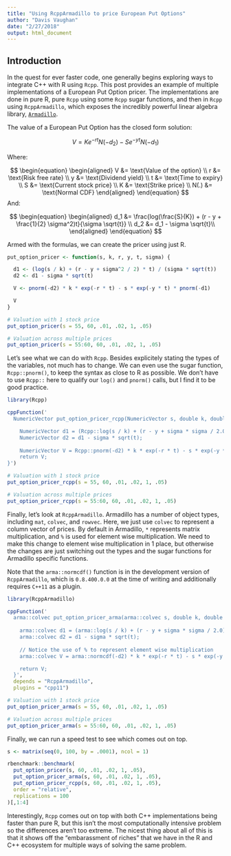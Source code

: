 ```yaml
---
title: "Using RcppArmadillo to price European Put Options"
author: "Davis Vaughan"
date: "2/27/2018"
output: html_document
---
```


## Introduction

In the quest for ever faster code, one generally begins exploring ways to integrate
C++ with R using `Rcpp`. This post provides an example of multiple implementations
of a European Put Option pricer. The implementations are done in pure R, pure 
`Rcpp` using some `Rcpp` sugar functions, and then in `Rcpp` using `RcppArmadillo`,
which exposes the incredibly powerful linear algebra library, 
[`Armadillo`](http://arma.sourceforge.net/).

The value of a European Put Option has the closed form solution:

$$ V = K e^{-rt} N(-d_2) - S e^{-yt} N(-d_1) $$

Where:

$$ 
\begin{equation}
  \begin{aligned}
V    &= \text{Value of the option} \\
r    &= \text{Risk free rate} \\
y    &= \text{Dividend yield} \\
t    &= \text{Time to expiry} \\
S    &= \text{Current stock price} \\
K    &= \text{Strike price} \\
N(.) &= \text{Normal CDF}
  \end{aligned}
\end{equation}
$$
And:

$$ 
\begin{equation}
  \begin{aligned}
d_1    &= \frac{log(\frac{S}{K}) + (r - y + \frac{1}{2} \sigma^2)t}{\sigma \sqrt{t}}  \\
d_2    &= d_1 - \sigma \sqrt{t}\\
  \end{aligned}
\end{equation}
$$

Armed with the formulas, we can create the pricer using just R.

```r
put_option_pricer <- function(s, k, r, y, t, sigma) {

  d1 <- (log(s / k) + (r - y + sigma^2 / 2) * t) / (sigma * sqrt(t))
  d2 <- d1 - sigma * sqrt(t)

  V <- pnorm(-d2) * k * exp(-r * t) - s * exp(-y * t) * pnorm(-d1)

  V
}

# Valuation with 1 stock price
put_option_pricer(s = 55, 60, .01, .02, 1, .05)

# Valuation across multiple prices
put_option_pricer(s = 55:60, 60, .01, .02, 1, .05)
```

Let's see what we can do with `Rcpp`. Besides explicitely stating the types of the
variables, not much has to change. We can even use the sugar function, `Rcpp::pnorm()`,
to keep the syntax as close to R as possible. We don't have to use `Rcpp::` here to 
qualify our `log()` and `pnorm()` calls, but I find it to be good practice.

```r
library(Rcpp)

cppFunction('
  NumericVector put_option_pricer_rcpp(NumericVector s, double k, double r, double y, double t, double sigma) {

    NumericVector d1 = (Rcpp::log(s / k) + (r - y + sigma * sigma / 2.0) * t) / (sigma * sqrt(t));
    NumericVector d2 = d1 - sigma * sqrt(t);
    
    NumericVector V = Rcpp::pnorm(-d2) * k * exp(-r * t) - s * exp(-y * t) * Rcpp::pnorm(-d1);
    return V;
}')

# Valuation with 1 stock price
put_option_pricer_rcpp(s = 55, 60, .01, .02, 1, .05)

# Valuation across multiple prices
put_option_pricer_rcpp(s = 55:60, 60, .01, .02, 1, .05)
```

Finally, let's look at `RcppArmadillo`. Armadillo has a number of object types,
including `mat`, `colvec`, and `rowvec`. Here, we just use `colvec` to represent
a column vector of prices. By default in Armadillo, `*` represents matrix multiplication, and
`%` is used for element wise multiplication. We need to make this change to 
element wise multiplication in 1 place, but otherwise the changes are just
switching out the types and the sugar functions for Armadillo specific functions.

Note that the `arma::normcdf()` function is in the development version of `RcppArmadillo`,
which is `0.8.400.0.0` at the time of writing and additionally requires `C++11` as a plugin.

```r
library(RcppArmadillo)

cppFunction('
  arma::colvec put_option_pricer_arma(arma::colvec s, double k, double r, double y, double t, double sigma) {
  
    arma::colvec d1 = (arma::log(s / k) + (r - y + sigma * sigma / 2.0) * t) / (sigma * sqrt(t));
    arma::colvec d2 = d1 - sigma * sqrt(t);
    
    // Notice the use of % to represent element wise multiplication
    arma::colvec V = arma::normcdf(-d2) * k * exp(-r * t) - s * exp(-y * t) % arma::normcdf(-d1); 

    return V;
  }', 
  depends = "RcppArmadillo",
  plugins = "cpp11")

# Valuation with 1 stock price
put_option_pricer_arma(s = 55, 60, .01, .02, 1, .05)

# Valuation across multiple prices
put_option_pricer_arma(s = 55:60, 60, .01, .02, 1, .05)
```

Finally, we can run a speed test to see which comes out on top.

```r
s <- matrix(seq(0, 100, by = .0001), ncol = 1)

rbenchmark::benchmark(
  put_option_pricer(s, 60, .01, .02, 1, .05),
  put_option_pricer_arma(s, 60, .01, .02, 1, .05),
  put_option_pricer_rcpp(s, 60, .01, .02, 1, .05), 
  order = "relative", 
  replications = 100
)[,1:4]
```

Interestingly, `Rcpp` comes out on top with both C++ implementations being faster than pure R,
but this isn't the most computationally intensive problem so the differences
aren't too extreme. The nicest thing about all of this is that it shows off the 
"embarassment of riches" that we have in the R and C++ ecosystem for multiple ways
of solving the same problem.